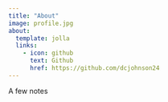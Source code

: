 ```yaml
---
title: "About"
image: profile.jpg
about:
  template: jolla
  links:
    - icon: github
      text: Github
      href: https://github.com/dcjohnson24
---
```


A few notes
